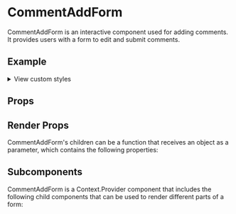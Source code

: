 

<Meta of={CommentAddFormStories} />

# CommentAddForm

CommentAddForm is an interactive component used for adding comments. It provides users with a form to edit and submit comments.

## Example
<Canvas />

<p>
  <details>
    <summary>View custom styles</summary>
    <Source code={StyleCode} />
  </details>
</p>

## Props

<Controls />

## Render Props

CommentAddForm's children can be a function that receives an object as a parameter, which contains the following properties:

<ArgTypes of={RenderProps} />

## Subcomponents

CommentAddForm is a Context.Provider component that includes the following child components that can be used to render different parts of a form:

<ArgTypes of={Subcomponents} />
